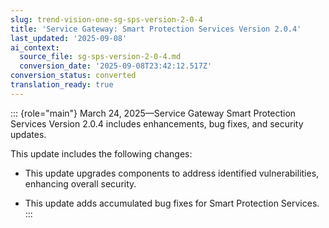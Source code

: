 ```yaml
---
slug: trend-vision-one-sg-sps-version-2-0-4
title: 'Service Gateway: Smart Protection Services Version 2.0.4'
last_updated: '2025-09-08'
ai_context:
  source_file: sg-sps-version-2-0-4.md
  conversion_date: '2025-09-08T23:42:12.517Z'
conversion_status: converted
translation_ready: true
---
```


::: {role="main"}
March 24, 2025—Service Gateway Smart Protection Services Version 2.0.4 includes enhancements, bug fixes, and security updates.

This update includes the following changes:

- This update upgrades components to address identified vulnerabilities, enhancing overall security.

- This update adds accumulated bug fixes for Smart Protection Services.
:::
